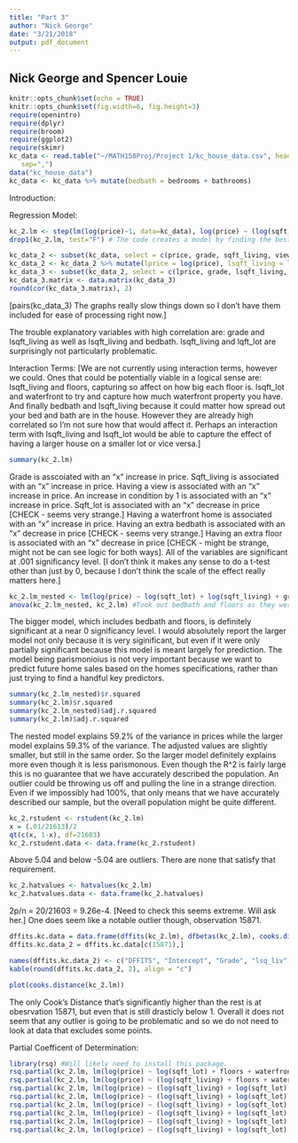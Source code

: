 ```yaml
---
title: "Part 3"
author: "Nick George"
date: "3/21/2018"
output: pdf_document
---
```

## Nick George and Spencer Louie 
```r
knitr::opts_chunk$set(echo = TRUE)
knitr::opts_chunk$set(fig.width=6, fig.height=3)
require(openintro)
require(dplyr)
require(broom)
require(ggplot2)
require(skimr)
kc_data <- read.table("~/MATH158Proj/Project 1/kc_house_data.csv", header=TRUE,
   sep=",")
data("kc_house_data")
kc_data <- kc_data %>% mutate(bedbath = bedrooms + bathrooms)

```

Introduction: 



Regression Model:
```r
kc_2.lm <- step(lm(log(price)~1, data=kc_data), log(price) ~ (log(sqft_living) + log(sqft_lot) + floors + waterfront + view + condition + grade + bedbath), direction="both", trace=1)
drop1(kc_2.lm, test="F") # The code creates a model by finding the best model using AIC Forward-Backward Stepwise selection, then drop1 checks to see if any of the variables are low in significancy. This does not include interaction terms because when I used them the model was huge, so we can add them more selectively later. 

```

```r
kc_data_2 <- subset(kc_data, select = c(price, grade, sqft_living, view, condition, sqft_lot, waterfront, bedbath, floors))
kc_data_2 <- kc_data_2 %>% mutate(lprice = log(price), lsqft_living = log(sqft_living), lsqft_lot = log(sqft_lot))
kc_data_3 <- subset(kc_data_2, select = c(lprice, grade, lsqft_living, view, condition, lsqft_lot, waterfront, bedbath, floors))
kc_data_3.matrix <- data.matrix(kc_data_3)
round(cor(kc_data_3.matrix), 2)
```

[pairs(kc_data_3) The graphs really slow things down so I don't have them included for ease of processing right now.]



The trouble explanatory variables with high correlation are: grade and lsqft_living as well as lsqft_living and bedbath. lsqft_living and lqft_lot are surprisingly not particularly problematic.  

Interaction Terms:
[We are not currently using interaction terms, however we could. Ones that could be potentially viable in a logical sense are: lsqft_living and floors, capturing so affect on how big each floor is. lsqft_lot and waterfront to try and capture how much waterfront property you have. And finally bedbath and lsqft_living because it could matter how spread out your bed and bath are in the house. However they are already high correlated so I'm not sure how that would affect it. Perhaps an interaction term with lsqft_living and lsqft_lot would be able to capture the effect of having a larger house on a smaller lot or vice versa.]  

```r
summary(kc_2.lm)
```
Grade is asscoiated with an "x" increase in price. Sqft_living is associated with an "x" increase in price. Having a view is associated with an "x" increase in price. An increase in condition by 1 is associated with an "x" increase in price. Sqft_lot is associated with an "x" decrease in price [CHECK - seems very strange.] Having a waterfront home is associated with an "x" increase in price. Having an extra bedbath is associated with an "x" decrease in price [CHECK - seems very strange.] Having an extra floor is associated with an "x" decrease in price [CHECK - might be strange, might not be can see logic for both ways]. All of the variables are significant at .001 significancy level. [I don't think it makes any sense to do a t-test other than just by 0, because I don't think the scale of the effect really matters here.]  


```r
kc_2.lm_nested <- lm(log(price) ~ log(sqft_lot) + log(sqft_living) + grade + waterfront + view + condition, data = kc_data)
anova(kc_2.lm_nested, kc_2.lm) #Took out bedbath and floors as they were the least significant in the drop1 F-Test.
```
The bigger model, which includes bedbath and floors, is definitely significant at a near 0 significancy level. I would absolutely report the larger model not only because it is very siginificant, but even if it were only partially significant because this model is meant largely for prediction. The model being parismonioius is not very important because we want to predict future home sales based on the homes specifications, rather than just trying to find a handful key predictors. 

```r
summary(kc_2.lm_nested)$r.squared
summary(kc_2.lm)$r.squared
summary(kc_2.lm_nested)$adj.r.squared
summary(kc_2.lm)$adj.r.squared

```

The nested model explains 59.2% of the variance in prices while the larger model explains 59.3% of the variance. The adjusted values are slightly smaller, but still in the same order. So the larger model definitely explains more even though it is less parismonous. Even though the R^2 is fairly large this is no guarantee that we have accurately described the population. An outlier could be throwing us off and pulling the line in a strange direction. Even if we impossibly had 100%, that only means that we have accurately described our sample, but the overall population might be quite different.  

```r
kc_2.rstudent <- rstudent(kc_2.lm)
x = (.01/21613)/2
qt(c(x, 1-x), df=21603)
kc_2.rstudent.data <- data.frame(kc_2.rstudent)
```
Above 5.04 and below -5.04 are outliers. There are none that satisfy that requirement. 

```r
kc_2.hatvalues <- hatvalues(kc_2.lm)
kc_2.hatvalues.data <- data.frame(kc_2.hatvalues)
```
2p/n = 20/21603 = 9.26e-4. [Need to check this seems extreme. Will ask her.] One does seem like a notable outlier though, observation 15871. 

```r
dffits.kc.data = data.frame(dffits(kc_2.lm), dfbetas(kc_2.lm), cooks.distance(kc_2.lm))
dffits.kc.data_2 = dffits.kc.data[c(15871),]
```
```r
names(dffits.kc.data_2) <- c("DFFITS", "Intercept", "Grade", "lsq_liv", "View", "Condition", "lsq_lot", "Waterfront", "BedBath", "Floors", "Cook's")
kable(round(dffits.kc.data_2, 2), align = "c")
```

  
```r
plot(cooks.distance(kc_2.lm))
```
  
The only Cook's Distance that's significantly higher than the rest is at obesrvation 15871, but even that is still drasticly below 1. Overall it does not seem that any outlier is going to be problematic and so we do not need to look at data that excludes some points. 







Partial Coefficent of Determination:
```r
library(rsq) #Will likely need to install this package. 
rsq.partial(kc_2.lm, lm(log(price) ~ log(sqft_lot) + floors + waterfront + view + condition + grade + bedbath, data=kc_data), adj=FALSE, type=c("v"))$partial.rsq
rsq.partial(kc_2.lm, lm(log(price) ~ (log(sqft_living) + floors + waterfront + view + condition + grade + bedbath), data=kc_data), adj=FALSE, type=c("v"))$partial.rsq
rsq.partial(kc_2.lm, lm(log(price) ~ (log(sqft_living) + log(sqft_lot) + waterfront + view + condition + grade + bedbath), data=kc_data), adj=FALSE, type=c("v"))$partial.rsq
rsq.partial(kc_2.lm, lm(log(price) ~ (log(sqft_living) + log(sqft_lot) + floors +  view + condition + grade + bedbath), data=kc_data), adj=FALSE, type=c("v"))$partial.rsq
rsq.partial(kc_2.lm, lm(log(price) ~ (log(sqft_living) + log(sqft_lot) + floors + waterfront + condition + grade + bedbath), data=kc_data), adj=FALSE, type=c("v"))$partial.rsq
rsq.partial(kc_2.lm, lm(log(price) ~ (log(sqft_living) + log(sqft_lot) + floors + waterfront + view + grade + bedbath), data=kc_data), adj=FALSE, type=c("v"))$partial.rsq
rsq.partial(kc_2.lm, lm(log(price) ~ (log(sqft_living) + log(sqft_lot) + floors + waterfront + view + condition + bedbath), data=kc_data), adj=FALSE, type=c("v"))$partial.rsq
rsq.partial(kc_2.lm, lm(log(price) ~ (log(sqft_living) + log(sqft_lot) + floors + waterfront + view + condition + grade), data=kc_data), adj=FALSE, type=c("v"))$partial.rsq
```

